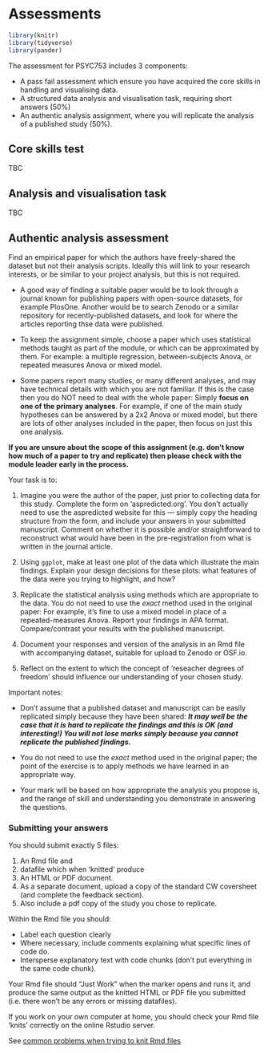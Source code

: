 # Assessments

```r
library(knitr)
library(tidyverse)
library(pander)
```

The assessment for PSYC753 includes 3 components:

-   A pass fail assessment which ensure you have acquired the core skills in
    handling and visualising data.
-   A structured data analysis and visualisation task, requiring short answers
    (50%)
-   An authentic analysis assignment, where you will replicate the analysis of a
    published study (50%).

## Core skills test

TBC

## Analysis and visualisation task

TBC

## Authentic analysis assessment

Find an empirical paper for which the authors have freely-shared the dataset but
not their analysis scripts. Ideally this will link to your research interests,
or be similar to your project analysis, but this is not required.

-   A good way of finding a suitable paper would be to look through a journal
    known for publishing papers with open-source datasets, for example PlosOne.
    Another would be to search Zenodo or a similar repository for
    recently-published datasets, and look for where the articles reporting thse
    data were published.

-   To keep the assignment simple, choose a paper which uses statistical methods
    taught as part of the module, or which can be approximated by them. For
    example: a multiple regression, between-subjects Anova, or repeated measures
    Anova or mixed model.

-   Some papers report many studies, or many different analyses, and may have
    technical details with which you are not familiar. If this is the case then
    you do NOT need to deal with the whole paper: Simply **focus on one of the
    primary analyses**. For example, if one of the main study hypotheses can be
    answered by a 2x2 Anova or mixed model, but there are lots of other analyses
    included in the paper, then focus on just this one analysis.

**If you are unsure about the scope of this assignment (e.g. don't know how much
of a paper to try and replicate) then please check with the module leader early
in the process.**

Your task is to:

1. Imagine you were the author of the paper, just prior to collecting data for
   this study. Complete the form on 'aspredicted.org'. You don't actually need
   to use the aspredicted website for this — simply copy the heading structure
   from the form, and include your answers in your submitted manuscript. Comment
   on whether it is possible and/or straightforward to reconstruct what would
   have been in the pre-registration from what is written in the journal
   article.

2. Using `ggplot`, make at least one plot of the data which illustrate the main
   findings. Explain your design decisions for these plots: what features of the
   data were you trying to highlight, and how?

3. Replicate the statistical analysis using methods which are appropriate to the
   data. You do not need to use the _exact_ method used in the original paper:
   For example, it's fine to use a mixed model in place of a repeated-measures
   Anova. Report your findings in APA format. Compare/contrast your results with
   the published manuscript.

4. Document your responses and version of the analysis in an Rmd file with
   accompanying dataset, suitable for upload to Zenodo or OSF.io.

5. Reflect on the extent to which the concept of 'reseacher degrees of freedom'
   should influence our understanding of your chosen study.

Important notes:

-   Don't assume that a published dataset and manuscript can be easily
    replicated simply because they have been shared: **_It may well be the case
    that it is hard to replicate the findings and this is OK (and interesting!)
    You will not lose marks simply because you cannot replicate the published
    findings._**

-   You do not need to use the _exact_ method used in the original paper; the
    point of the exercise is to apply methods we have learned in an appropriate
    way.

-   Your mark will be based on how appropriate the analysis you propose is, and
    the range of skill and understanding you demonstrate in answering the
    questions.

### Submitting your answers

You should submit exactly 5 files:

1. An Rmd file and
2. datafile which when 'knitted' produce
3. An HTML or PDF document.
4. As a separate document, upload a copy of the standard CW coversheet (and
   complete the feedback section).
5. Also include a pdf copy of the study you chose to replicate.

Within the Rmd file you should:

-   Label each question clearly
-   Where necessary, include comments explaining what specific lines of code do.
-   Intersperse explanatory text with code chunks (don't put everything in the
    same code chunk).

Your Rmd file should "Just Work" when the marker opens and runs it, and produce
the same output as the knitted HTML or PDF file you submitted (i.e. there won't
be any errors or missing datafiles).

If you work on your own computer at home, you should check your Rmd file 'knits'
correctly on the online Rstudio server.

See [common problems when trying to knit Rmd files](#common-rmd-problems)

